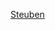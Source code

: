 {{US county navigation box
| template_name = 斯托本縣 (印地安納州)
| collapse_state = 
| listclass = hlist
| county = 斯托本縣
| state = 印地安納州

| map_image = Map of Indiana highlighting Steuben County.svg
| map_caption = 
| map_size = 100x100

| seat = 安哥拉

| title1 = [[都市]]
| body1 = 
* [[安哥拉 (印地安納州)|安哥拉]]

| title2 = [[鎮|市鎮]]
| body2  = 
* [[阿什利 (印地安納州)|阿什利]]‡ 
* [[克利爾湖 (印地安納州)|克利爾湖]] 
* [[弗里蒙特 (印地安納州)|弗里蒙特]] 
* [[漢密爾頓 (印地安納州)|漢密爾頓]]‡ 
* [[哈德遜 (印地安納州)|哈德遜]] 
* [[奧蘭 (印地安納州)|奧蘭]]

| title3 = [[行政鎮區]]
| body3  =
* [[克利爾湖鎮區 (印地安納州斯托本縣)|克利爾湖]] 
* [[弗里蒙特鎮區 (印地安納州斯托本縣)|弗里蒙特]] 
* [[傑克遜鎮區 (印地安納州斯托本縣)|傑克遜]] 
* [[詹姆斯敦鎮區 (印地安納州斯托本縣)|詹姆斯敦]] 
* [[米爾格羅夫鎮區 (印地安納州斯托本縣)|米爾格羅夫]] 
* [[奧齊戈鎮區 (印地安納州斯托本縣)|奧齊戈]] 
* [[普萊森特鎮區 (印地安納州斯托本縣)|普萊森特]] 
* [[里奇蘭鎮區 (印地安納州斯托本縣)|里奇蘭]] 
* [[塞勒姆鎮區 (印地安納州斯托本縣)|塞勒姆]] 
* [[斯科特鎮區 (印地安納州斯托本縣)|斯科特]] 
* [[斯托本鎮區 (印地安納州斯托本縣)|斯托本]] 
* [[約克鎮區 (印地安納州斯托本縣)|約克]]

| title4 = [[非建制地區]]
| body4 = 
* [[阿爾瓦拉多 (印地安納州)|阿爾瓦拉多]] 
* [[伯利恩 (印地安納州)|伯利恩]] 
* [[瑟克爾公園 (印地安納州)|瑟克爾公園]] 
* [[克拉克斯蘭丁 (印地安納州)|克拉克斯蘭丁]] 
* [[冷泉 (印地安納州斯托本縣)|冷泉]]
* [[考特尼角 (印地安納州)|考特尼角]]  
* [[克魯克特湖 (印地安納州)|克魯克特湖]] 
* [[埃利斯 (印地安納州斯托本縣)|埃利斯]] 
* [[弗林特 (印地安納州)|弗林特]] 
* [[森林公園 (印地安納州)|森林公園]] 
* [[方廷公園 (印地安納州斯托本縣)|方廷公園]] 
* [[格倫埃登 (印地安納州)|格倫埃登]] 
* [[赫爾默 (印地安納州)|赫爾默]]
* [[印地安丘陵 (印地安納州)|印地安丘陵]]  
* [[因弗內斯 (印地安納州)|因弗內斯]] 
* [[艾蘭公園 (印地安納州科西阿斯科縣)|艾蘭公園]] 
* [[詹姆斯敦 (印地安納州斯托本縣)|詹姆斯敦]] 
* [[詹姆斯湖 (印地安納州)|詹姆斯湖]]
* [[萊克賽德公園 (印地安納州)|萊克賽德公園]]‡ 
* [[梅多肖爾斯公園 (印地安納州)|梅多肖爾斯公園]]‡ 
* [[梅茲 (印地安納州)|梅茨]] 
* [[蒙萊特 (印地安納州)|蒙萊特]] 
* [[內華達米爾斯 (印地安納州)|內華達米爾斯]] 
* [[奧克伍德 (印地安納州斯托本縣)|奧克伍德]] 
* [[奧齊戈森特 (印地安納州)|奧齊戈森特]] 
* [[佩奇 (印地安納州)|佩奇]] 
* [[巴拿馬 (印地安納州)|巴拿馬]] 
* [[賓公園 (印地安納州)|賓公園]] 
* [[普萊森特湖 (印地安納州)|普萊森特湖]]
* [[拉維尼亞奧克斯 (印地安納州)|拉維尼亞奧克斯]] 
* [[雷 (印地安納州和密歇根州)|雷]] 
* [[拉塞爾斯點 (印地安納州)|拉塞爾斯點]] 
* [[塞勒姆森特 (印地安納州)|塞勒姆森特]] 
* [[斯托本維爾 (印地安納州)|斯托本維爾]] 
* [[特基克里克 (印地安納州)|特基克里克]]
* [[韋斯特維尤 (印地安納州)|韋斯特維尤]]
* [[懷爾德伍德 (印地安納州)|懷爾德伍德]] 
* [[約克 (印地安納州)|約克]]

| title5 = 備註
| body5 = ‡該聚居地有部分隸屬其他縣份

}}<noinclude>
[[Category:印第安納州縣份導航模板|Steuben]]
</noinclude>